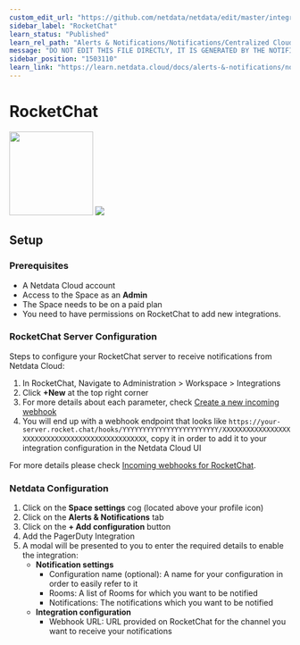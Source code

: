 ```yaml
---
custom_edit_url: "https://github.com/netdata/netdata/edit/master/integrations/cloud-notifications/metadata.yaml"
sidebar_label: "RocketChat"
learn_status: "Published"
learn_rel_path: "Alerts & Notifications/Notifications/Centralized Cloud Notifications"
message: "DO NOT EDIT THIS FILE DIRECTLY, IT IS GENERATED BY THE NOTIFICATION'S metadata.yaml FILE"
sidebar_position: "1503110"
learn_link: "https://learn.netdata.cloud/docs/alerts-&-notifications/notifications/centralized-cloud-notifications/rocketchat"
---
```



# RocketChat

<img src="https://netdata.cloud/img/rocketchat.png" width="150"/>

<img src="https://img.shields.io/badge/maintained%20by-Netdata-%2300ab44" />

## Setup

### Prerequisites

- A Netdata Cloud account
- Access to the Space as an **Admin**
- The Space needs to be on a paid plan
- You need to have permissions on RocketChat to add new integrations.

### RocketChat Server Configuration

Steps to configure your RocketChat server to receive notifications from Netdata Cloud:

1. In RocketChat, Navigate to Administration > Workspace > Integrations
2. Click **+New** at the top right corner
3. For more details about each parameter, check [Create a new incoming webhook](https://docs.rocket.chat/use-rocket.chat/workspace-administration/integrations#create-a-new-incoming-webhook)
4. You will end up with a webhook endpoint that looks like `https://your-server.rocket.chat/hooks/YYYYYYYYYYYYYYYYYYYYYYYY/XXXXXXXXXXXXXXXXXXXXXXXXXXXXXXXXXXXXXXXXXXXXXXXX`, copy it in order to add it to your integration configuration in the Netdata Cloud UI

For more details please check [Incoming webhooks for RocketChat](https://docs.rocket.chat/use-rocket.chat/workspace-administration/integrations/).

### Netdata Configuration

1. Click on the **Space settings** cog (located above your profile icon)
2. Click on the **Alerts & Notifications** tab
3. Click on the **+ Add configuration** button
4. Add the PagerDuty Integration
5. A modal will be presented to you to enter the required details to enable the integration:
    - **Notification settings**
      - Configuration name (optional): A name for your configuration in order to easily refer to it
      - Rooms: A list of Rooms for which you want to be notified
      - Notifications: The notifications which you want to be notified
    - **Integration configuration**
      - Webhook URL: URL provided on RocketChat for the channel you want to receive your notifications


